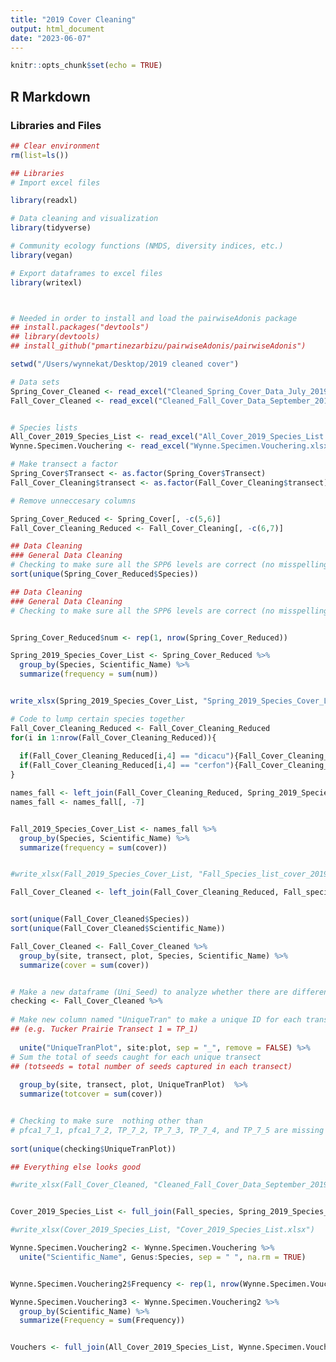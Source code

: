 ```yaml
---
title: "2019 Cover Cleaning"
output: html_document
date: "2023-06-07"
---
```


```r
knitr::opts_chunk$set(echo = TRUE)
```

## R Markdown

### Libraries and Files

```r

## Clear environment 
rm(list=ls())

## Libraries
# Import excel files

library(readxl)

# Data cleaning and visualization
library(tidyverse)

# Community ecology functions (NMDS, diversity indices, etc.)
library(vegan)

# Export dataframes to excel files
library(writexl)



# Needed in order to install and load the pairwiseAdonis package
## install.packages("devtools")
## library(devtools)
## install_github("pmartinezarbizu/pairwiseAdonis/pairwiseAdonis")


```

```r
setwd("/Users/wynnekat/Desktop/2019 cleaned cover")

# Data sets
Spring_Cover_Cleaned <- read_excel("Cleaned_Spring_Cover_Data_July_2019.xlsx")
Fall_Cover_Cleaned <- read_excel("Cleaned_Fall_Cover_Data_September_2019.xlsx")


# Species lists
All_Cover_2019_Species_List <- read_excel("All_Cover_2019_Species_List.xlsx")
Wynne.Specimen.Vouchering <- read_excel("Wynne.Specimen.Vouchering.xlsx")
```


```r
# Make transect a factor 
Spring_Cover$Transect <- as.factor(Spring_Cover$Transect)
Fall_Cover_Cleaning$transect <- as.factor(Fall_Cover_Cleaning$transect) 

# Remove unneccesary columns

Spring_Cover_Reduced <- Spring_Cover[, -c(5,6)]
Fall_Cover_Cleaning_Reduced <- Fall_Cover_Cleaning[, -c(6,7)]

## Data Cleaning
### General Data Cleaning 
# Checking to make sure all the SPP6 levels are correct (no misspellings or weirdness)
sort(unique(Spring_Cover_Reduced$Species))


```

```r
## Data Cleaning
### General Data Cleaning 
# Checking to make sure all the SPP6 levels are correct (no misspellings or weirdness)


Spring_Cover_Reduced$num <- rep(1, nrow(Spring_Cover_Reduced))

Spring_2019_Species_Cover_List <- Spring_Cover_Reduced %>% 
  group_by(Species, Scientific_Name) %>% 
  summarize(frequency = sum(num))


write_xlsx(Spring_2019_Species_Cover_List, "Spring_2019_Species_Cover_List.xlsx")

```


```r
# Code to lump certain species together
Fall_Cover_Cleaning_Reduced <- Fall_Cover_Cleaning_Reduced
for(i in 1:nrow(Fall_Cover_Cleaning_Reduced)){
  
  if(Fall_Cover_Cleaning_Reduced[i,4] == "dicacu"){Fall_Cover_Cleaning_Reduced[i,4] <- "diclan"}
  if(Fall_Cover_Cleaning_Reduced[i,4] == "cerfon"){Fall_Cover_Cleaning_Reduced[i,4] <- "cerspp"}
}  


```

```r
names_fall <- left_join(Fall_Cover_Cleaning_Reduced, Spring_2019_Species_Cover_List, by = "Species")
names_fall <- names_fall[, -7]


Fall_2019_Species_Cover_List <- names_fall %>% 
  group_by(Species, Scientific_Name) %>% 
  summarize(frequency = sum(cover))


#write_xlsx(Fall_2019_Species_Cover_List, "Fall_Species_list_cover_2019.xlsx")

Fall_Cover_Cleaned <- left_join(Fall_Cover_Cleaning_Reduced, Fall_species, by = "Species")


sort(unique(Fall_Cover_Cleaned$Species))
sort(unique(Fall_Cover_Cleaned$Scientific_Name))

```


```r
Fall_Cover_Cleaned <- Fall_Cover_Cleaned %>% 
  group_by(site, transect, plot, Species, Scientific_Name) %>% 
  summarize(cover = sum(cover))


# Make a new dataframe (Uni_Seed) to analyze whether there are differences in the amount of seed dispersal occurring between sites
checking <- Fall_Cover_Cleaned %>% 
  
# Make new column named "UniqueTran" to make a unique ID for each transect at each site 
## (e.g. Tucker Prairie Transect 1 = TP_1)
  
  unite("UniqueTranPlot", site:plot, sep = "_", remove = FALSE) %>% 
# Sum the total of seeds caught for each unique transect 
## (totseeds = total number of seeds captured in each transect)
  
  group_by(site, transect, plot, UniqueTranPlot)  %>% 
  summarize(totcover = sum(cover))


# Checking to make sure  nothing other than
# pfca1_7_1, pfca1_7_2, TP_7_2, TP_7_3, TP_7_4, and TP_7_5 are missing
 
sort(unique(checking$UniqueTranPlot))

## Everything else looks good
```
```r
#write_xlsx(Fall_Cover_Cleaned, "Cleaned_Fall_Cover_Data_September_2019.xlsx")


Cover_2019_Species_List <- full_join(Fall_species, Spring_2019_Species_Cover_List[,-3])

#write_xlsx(Cover_2019_Species_List, "Cover_2019_Species_List.xlsx")
```


```r
Wynne.Specimen.Vouchering2 <- Wynne.Specimen.Vouchering %>% 
  unite("Scientific_Name", Genus:Species, sep = " ", na.rm = TRUE)


Wynne.Specimen.Vouchering2$Frequency <- rep(1, nrow(Wynne.Specimen.Vouchering2)) 

Wynne.Specimen.Vouchering3 <- Wynne.Specimen.Vouchering2 %>% 
  group_by(Scientific_Name) %>% 
  summarize(Frequency = sum(Frequency))


Vouchers <- full_join(All_Cover_2019_Species_List, Wynne.Specimen.Vouchering3, by = "Scientific_Name")

```

